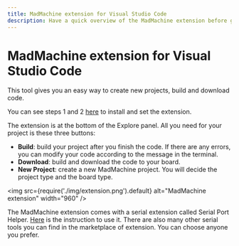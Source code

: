 ```yaml
---
title: MadMachine extension for Visual Studio Code
description: Have a quick overview of the MadMachine extension before going to more details. It provides you an easy way to build and download your Swift code for your microcontroller board.
---
```


# MadMachine extension for Visual Studio Code

This tool gives you an easy way to create new projects, build and download code. 

You can see steps 1 and 2 [here](../run-your-first-project) to install and set the extension.


The extension is at the bottom of the Explore panel. All you need for your project is these three buttons:

- **Build**: build your project after you finish the code. If there are any errors, you can modify your code according to the message in the terminal.
- **Download**: build and download the code to your board.
- **New Project**: create a new MadMachine project. You will decide the project type and the board type.

<img
  src={require('./img/extension.png').default}
  alt="MadMachine extension" width="960"
/>

The MadMachine extension comes with a serial extension called Serial Port Helper. [Here](../../how-to/debug#step-3-open-serial-monitor) is the instruction to use it. There are also many other serial tools you can find in the marketplace of extension. You can choose anyone you prefer.

